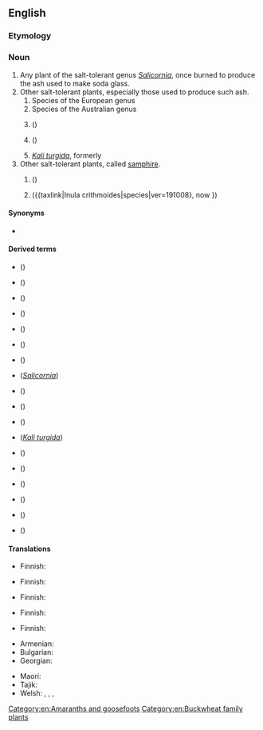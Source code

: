 ==English==
{{wikipedia}}

===Etymology===
{{compound|en|glass|wort}}

===Noun===
{{en-noun|~}}

# Any plant of the salt-tolerant genus ''[[Salicornia]]'', once burned to produce the ash used to make soda glass.
# Other salt-tolerant plants, especially those used to produce such ash.
## Species of the European genus {{taxlink|Sarcocornia|genus|noshow=1}}
## Species of the Australian genus {{taxlink|Tecticornia|genus|noshow=1}}
## {{taxlink|Arthrocnemum subterminale|species|noshow=1}} ({{vern|Parish's glasswort}})
## {{taxlink|Eriogonum salicornioides|species|noshow=1}} ({{vern|glasswort buckwheat}})
## ''[[Kali turgida]]'', formerly {{taxlink|Salsola kali|species|noshow=1}}
# Other salt-tolerant plants, called [[samphire]].
## {{l|en|rock samphire}} (''{{ll|mul|Crithmum maritimum}}'')
## {{vern|golden samphire}} ({{taxlink|Inula crithmoides|species|ver=191008}, now {{taxlink|Limbarda crithmoides|species|ver=191008}}})

====Synonyms====
* {{sense|Salicornia}} {{vern|marsh samphire}}

====Derived terms====
* {{vern|American glasswort}} ({{taxlink|Salicornia virginica|species|noshow=1}})
* {{vern|bead glasswort}} ({{taxlink|Tecticornia flabelliformis|species|noshow=1}})
* {{vern|beaded glasswort}} ({{taxlink|Sarcocornia quinqueflora|species|noshow=1}})
* {{vern|blackseed glasswort}} ({{taxlink|Tecticornia pergranulata|species|noshow=1}})
* {{vern|common glasswort}} ({{taxlink|Salicornia europaea|species|noshow=1}})
* {{vern|dwarf glasswort}} ({{taxlink|Salicornia bigelovii|species|noshow=1}})
* {{vern|glasswort buckwheat}} ({{taxlink|Eriogonum salicornioides|species|noshow=1}})
* {{vern|jointed glasswort}} (''[[Salicornia]]'')
* {{vern|Pacific glasswort}} ({{taxlink|Sarcocornia pacifica|species|noshow=1}})
* {{vern|Parish's glasswort}} ({{taxlink|Arthrocnemum subterminale|species|noshow=1}})
* {{vern|perennial glasswort}} ({{taxlink|Sarcocornia perennis|species|noshow=1}})
* {{vern|prickly glasswort}} (''[[Kali turgida]]'')
* {{vern|purple glasswort}} ({{taxlink|Salicornia ramosissima|species|noshow=1}})
* {{vern|shrubby glasswort}} ({{taxlink|Tecticornia arbuscula|species|noshow=1}})
* {{vern|slender glasswort}} ({{taxlink|Salicornia maritima|species|noshow=1}})
* {{vern|thick-head glasswort}} ({{taxlink|Sarcocornia blackiana|species|noshow=1}})
* {{vern|Virginia glasswort}} ({{taxlink|Salicornia virginica|species|noshow=1}})
* {{vern|woody glasswort}} ({{taxlink|Salicornia virginica|species|noshow=1}})

====Translations====
{{trans-top|any plant of the genus ''Salicornia''}}
* Finnish: {{t+|fi|suolayrtti}}
{{trans-mid}}
{{trans-bottom}}

{{trans-top|plant of the genus ''Sarcocornia}}
* Finnish: {{t+|fi|suolasormikki}}
{{trans-mid}}
{{trans-bottom}}

{{trans-top|plant of the genus ''Tecticornia''}}
* Finnish: {{t+|fi|nivelsarvi}}
{{trans-mid}}
{{trans-bottom}}

{{trans-top|''Arthrocnemum subterminale''}}
* Finnish: {{t+|fi|suolasormio}}
{{trans-mid}}
{{trans-bottom}}

{{trans-top|''Eriogonum salicornioides''}}
{{trans-mid}}
{{trans-bottom}}

{{trans-top|''Kali turgida''}}
* Finnish: {{t|fi|meriotakilokki}}
{{trans-mid}}
{{trans-bottom}}

{{trans-see|''Crithmum maritimum''|rock samphire}}

{{trans-see|''Inula crithmoides''|golden samphire}}

{{checktrans-top}}
* Armenian: {{t+check|hy|բալախ}} <!-- Was under "a plant" -->
* Bulgarian: {{t-check|bg|солянка|f|sc=Cyrl}} <!-- Was under "a plant" -->
* Georgian: {{t-check|ka|ჩოღანო}} <!-- Was under "a plant" -->
{{trans-mid}}
* Maori: {{t-check|mi|ureure}} <!-- Was under "a plant" -->
* Tajik: {{t-check|tg|калимаи шиша}} <!-- Was under "a plant" -->
* Welsh: {{t-check|cy|llyrlys|m}}, {{t-check|cy|gwydrlys|m}}, {{t-check|cy|cali|m}}, {{t-check|cy|corn carw'r môr|m}} <!-- Was under "a plant" -->
{{trans-bottom}}

[[Category:en:Amaranths and goosefoots]]
[[Category:en:Buckwheat family plants]]
